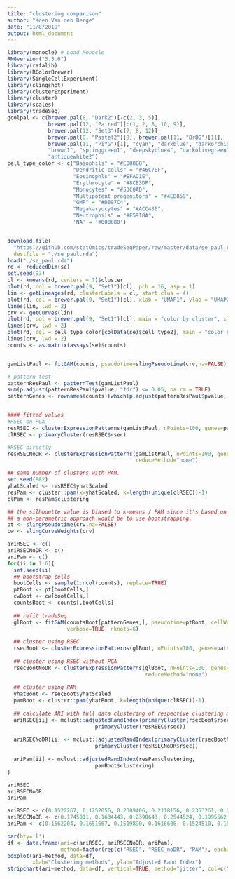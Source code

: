 ```yaml
---
title: "clustering comparison"
author: "Koen Van den Berge"
date: "11/8/2019"
output: html_document
---
```



```r
library(monocle) # Load Monocle
RNGversion("3.5.0")
library(rafalib)
library(RColorBrewer)
library(SingleCellExperiment)
library(slingshot)
library(clusterExperiment)
library(cluster)
library(scales)
library(tradeSeq)
gcolpal <- c(brewer.pal(8, "Dark2")[-c(2, 3, 5)],
             brewer.pal(12, "Paired")[c(1, 2, 8, 10, 9)],
             brewer.pal(12, "Set3")[c(7, 8, 12)],
             brewer.pal(8, "Pastel2")[8], brewer.pal(11, "BrBG")[11],
             brewer.pal(11, "PiYG")[1], "cyan", "darkblue", "darkorchid2",
             "brown1", "springgreen1", "deepskyblue4", "darkolivegreen",
             "antiquewhite2")
cell_type_color <- c("Basophils" = "#E088B8",
                     "Dendritic cells" = "#46C7EF",
                     "Eosinophls" = "#EFAD1E",
                     "Erythrocyte" = "#8CB3DF",
                     "Monocytes" = "#53C0AD",
                     "Multipotent progenitors" = "#4EB859",
                     "GMP" = "#D097C4",
                     "Megakaryocytes" = "#ACC436",
                     "Neutrophils" = "#F5918A",
                     'NA' = '#000080')


download.file(
  "https://github.com/statOmics/tradeSeqPaper/raw/master/data/se_paul.rda",
  destfile = "./se_paul.rda")
load("./se_paul.rda")
rd <- reducedDim(se)
set.seed(97)
cl <- kmeans(rd, centers = 7)$cluster
plot(rd, col = brewer.pal(9, "Set1")[cl], pch = 16, asp = 1)
lin <- getLineages(rd, clusterLabels = cl, start.clus = 4)
plot(rd, col = brewer.pal(9, "Set1")[cl], xlab = "UMAP1", ylab = "UMAP2")
lines(lin, lwd = 2)
crv <- getCurves(lin)
plot(rd, col = brewer.pal(9, "Set1")[cl], main = "color by cluster", xlab = "UMAP1", ylab = "UMAP2")
lines(crv, lwd = 2)
plot(rd, col = cell_type_color[colData(se)$cell_type2], main = "color by cell type", xlab = "UMAP1", ylab = "UMAP2", pch = 16)
lines(crv, lwd = 2)
counts <- as.matrix(assays(se)$counts)


gamListPaul <- fitGAM(counts, pseudotime=slingPseudotime(crv,na=FALSE), cellWeights=slingCurveWeights(crv), verbose=TRUE, nknots=6)

# pattern test
patternResPaul <- patternTest(gamListPaul)
sum(p.adjust(patternResPaul$pvalue, "fdr") <= 0.05, na.rm = TRUE)
patternGenes <- rownames(counts)[which(p.adjust(patternResPaul$pvalue, "fdr") <= 0.05)]


#### fitted values
#RSEC on PCA
resRSEC <- clusterExpressionPatterns(gamListPaul, nPoints=100, genes=patternGenes)
clRSEC <- primaryCluster(resRSEC$rsec)

#RSEC directly
resRSECNoDR <- clusterExpressionPatterns(gamListPaul, nPoints=100, genes=patternGenes,
                                         reduceMethod="none")

## same number of clusters with PAM.
set.seed(882)
yhatScaled <- resRSEC$yhatScaled
resPam <- cluster::pam(x=yhatScaled, k=length(unique(clRSEC))-1)
clPam <- resPam$clustering

## the silhouette value is biased to k-means / PAM since it's based on the same distance.
## a non-parametric approach would be to use bootstrapping.
pt <- slingPseudotime(crv,na=FALSE)
cw <- slingCurveWeights(crv)

ariRSEC <- c()
ariRSECNoDR <- c()
ariPam <- c()
for(ii in 1:6){
  set.seed(ii)
  ## bootstrap cells
  bootCells <- sample(1:ncol(counts), replace=TRUE)
  ptBoot <- pt[bootCells,]
  cwBoot <- cw[bootCells,]
  countsBoot <- counts[,bootCells]
  
  ## refit tradeSeq
  glBoot <- fitGAM(countsBoot[patternGenes,], pseudotime=ptBoot, cellWeights=cwBoot, 
                   verbose=TRUE, nknots=6)
  
  ## cluster using RSEC
  rsecBoot <- clusterExpressionPatterns(glBoot, nPoints=100, genes=patternGenes)
  
  ## cluster using RSEC without PCA
  rsecBootNoDR <- clusterExpressionPatterns(glBoot, nPoints=100, genes=patternGenes,
                                            reduceMethod="none")
  
  ## cluster using PAM
  yhatBoot <- rsecBoot$yhatScaled
  pamBoot <- cluster::pam(yhatBoot, k=length(unique(clRSEC))-1)
  
  ## calculate ARI with full data clustering of respective clustering method.
  ariRSEC[ii] <- mclust::adjustedRandIndex(primaryCluster(rsecBoot$rsec),
                            primaryCluster(resRSEC$rsec))
  
  ariRSECNoDR[ii] <- mclust::adjustedRandIndex(primaryCluster(rsecBootNoDR$rsec),
                            primaryCluster(resRSECNoDR$rsec))
  
  ariPam[ii] <- mclust::adjustedRandIndex(resPam$clustering,
                            pamBoot$clustering)
}

ariRSEC
ariRSECNoDR
ariPam
```

```r
ariRSEC <- c(0.1522267, 0.1252056, 0.2309406, 0.2118156, 0.2353261, 0.2095161)
ariRSECNoDR <- c(0.1745011, 0.1634443, 0.2390643, 0.2544524, 0.1995562, 0.2817630)
ariPam <- c(0.1562204, 0.1651667, 0.1519890, 0.1616606, 0.1524510, 0.1511518)

par(bty='l')
df <- data.frame(ari=c(ariRSEC, ariRSECNoDR, ariPam),
                 method=factor(rep(c("RSEC", "RSEC_noDR", "PAM"), each=6)))
boxplot(ari~method, data=df,
        xlab="Clustering methods", ylab="Adjusted Rand Index")
stripchart(ari~method, data=df, vertical=TRUE, method="jitter", col=c("bisque", "coral", "darkcyan"), pch=19, add=TRUE, cex=1.4)
```

